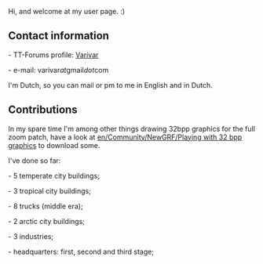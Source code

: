 Hi, and welcome at my user page. :)
{{en/Archive/Community/Users/Userbox Blender}}

==Contact information==
- TT-Forums profile: [http://www.tt-forums.net/memberlist.php?mode=viewprofile&u=24423 Varivar]

- e-mail: varivar''at''gmail''dot''com

I'm Dutch, so you can mail or pm to me in English and in Dutch.


==Contributions==
In my spare time I'm among other things drawing 32bpp graphics for the full zoom patch, have a look at [[en/Community/NewGRF/Playing with 32 bpp graphics]] to download some.

I've done so far:

- 5 temperate city buildings;

- 3 tropical city buildings;

- 8 trucks (middle era);

- 2 arctic city buildings;

- 3 industries;

- headquarters: first, second and third stage;